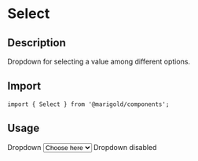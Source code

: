 
<Meta title="Components/Select" />

# Select

## Description

Dropdown for selecting a value among different options.

## Import

```tsx
import { Select } from '@marigold/components';
```

## Usage

<Canvas>
  <Story name="Select">
    <Label htmlFor="select">
      Dropdown
      <Select id="select">
        <option selected>Choose here</option>
        <option>Hi</option>
        <option>Hey</option>
        <option>Blubb</option>
      </Select>
    </Label>
  </Story>
  <Story name="Select disabled">
    <Label htmlFor="select2">
      Dropdown disabled
      <Select disabled>
        <option selected>Can't choose here</option>
        <option>Hi</option>
        <option>Hey</option>
        <option>Blubb</option>
      </Select>
    </Label>
  </Story>
</Canvas>
